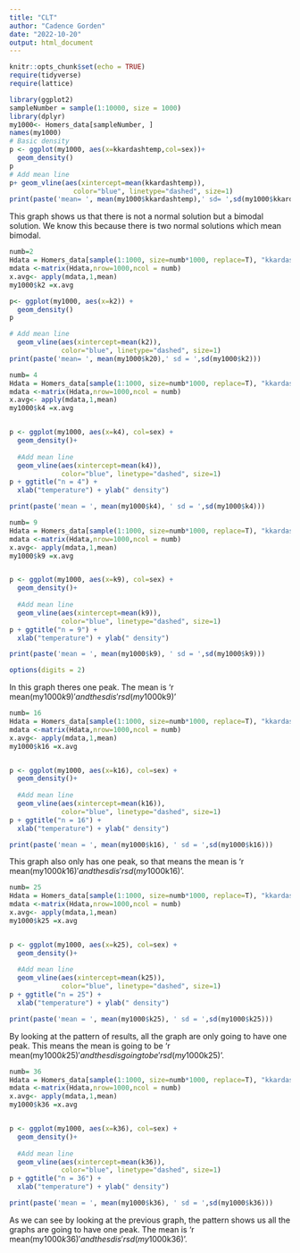 ```yaml
---
title: "CLT"
author: "Cadence Gorden"
date: "2022-10-20"
output: html_document
---
```


```r
knitr::opts_chunk$set(echo = TRUE)
require(tidyverse)
require(lattice)
```

```r

library(ggplot2)
sampleNumber = sample(1:10000, size = 1000)
library(dplyr)
my1000<- Homers_data[sampleNumber, ]
names(my1000)
# Basic density
p <- ggplot(my1000, aes(x=kkardashtemp,col=sex))+
  geom_density()
p
# Add mean line
p+ geom_vline(aes(xintercept=mean(kkardashtemp)),
                color="blue", linetype="dashed", size=1)
print(paste('mean= ', mean(my1000$kkardashtemp),' sd= ',sd(my1000$kkardastemp)))
```

This graph shows us that there is not a normal solution but a bimodal solution. We know this because there is two normal solutions which mean bimodal. 

```r
numb=2
Hdata = Homers_data[sample(1:1000, size=numb*1000, replace=T), "kkardashtemp"]
mdata <-matrix(Hdata,nrow=1000,ncol = numb)
x.avg<- apply(mdata,1,mean)
my1000$k2 =x.avg

p<- ggplot(my1000, aes(x=k2)) +
  geom_density()
p

# Add mean line
  geom_vline(aes(xintercept=mean(k2)),
             color="blue", linetype="dashed", size=1)
print(paste('mean= ', mean(my1000$k20),' sd = ',sd(my1000$k2)))
```

```r
numb= 4
Hdata = Homers_data[sample(1:1000, size=numb*1000, replace=T), "kkardashtemp"]
mdata <-matrix(Hdata,nrow=1000,ncol = numb)
x.avg<- apply(mdata,1,mean)
my1000$k4 =x.avg


p <- ggplot(my1000, aes(x=k4), col=sex) +
  geom_density()+
  
  #Add mean line
  geom_vline(aes(xintercept=mean(k4)),
             color="blue", linetype="dashed", size=1)
p + ggtitle("n = 4") +
  xlab("temperature") + ylab(" density")

print(paste('mean = ', mean(my1000$k4), ' sd = ',sd(my1000$k4)))
```

```r
numb= 9
Hdata = Homers_data[sample(1:1000, size=numb*1000, replace=T), "kkardashtemp"]
mdata <-matrix(Hdata,nrow=1000,ncol = numb)
x.avg<- apply(mdata,1,mean)
my1000$k9 =x.avg


p <- ggplot(my1000, aes(x=k9), col=sex) +
  geom_density()+
  
  #Add mean line
  geom_vline(aes(xintercept=mean(k9)),
             color="blue", linetype="dashed", size=1)
p + ggtitle("n = 9") +
  xlab("temperature") + ylab(" density")

print(paste('mean = ', mean(my1000$k9), ' sd = ',sd(my1000$k9)))
```

```r
options(digits = 2)
```
In this graph theres one peak. The mean is 'r mean(my1000$k9)' and the sd is 'r sd(my1000$k9)'

```r
numb= 16
Hdata = Homers_data[sample(1:1000, size=numb*1000, replace=T), "kkardashtemp"]
mdata <-matrix(Hdata,nrow=1000,ncol = numb)
x.avg<- apply(mdata,1,mean)
my1000$k16 =x.avg


p <- ggplot(my1000, aes(x=k16), col=sex) +
  geom_density()+
  
  #Add mean line
  geom_vline(aes(xintercept=mean(k16)),
             color="blue", linetype="dashed", size=1)
p + ggtitle("n = 16") +
  xlab("temperature") + ylab(" density")

print(paste('mean = ', mean(my1000$k16), ' sd = ',sd(my1000$k16)))
```
This graph also only has one peak, so that means the mean is 'r mean(my1000$k16)' and the sd is 'r sd(my1000$k16)'. 

```r
numb= 25
Hdata = Homers_data[sample(1:1000, size=numb*1000, replace=T), "kkardashtemp"]
mdata <-matrix(Hdata,nrow=1000,ncol = numb)
x.avg<- apply(mdata,1,mean)
my1000$k25 =x.avg


p <- ggplot(my1000, aes(x=k25), col=sex) +
  geom_density()+
  
  #Add mean line
  geom_vline(aes(xintercept=mean(k25)),
             color="blue", linetype="dashed", size=1)
p + ggtitle("n = 25") +
  xlab("temperature") + ylab(" density")

print(paste('mean = ', mean(my1000$k25), ' sd = ',sd(my1000$k25)))
```

By looking at the pattern of results, all the graph are only going to have one peak. This means the mean is going to be 'r mean(my1000$k25)' and the sd is going to be 'r sd(my1000$k25)'. 

```r
numb= 36
Hdata = Homers_data[sample(1:1000, size=numb*1000, replace=T), "kkardashtemp"]
mdata <-matrix(Hdata,nrow=1000,ncol = numb)
x.avg<- apply(mdata,1,mean)
my1000$k36 =x.avg


p <- ggplot(my1000, aes(x=k36), col=sex) +
  geom_density()+
  
  #Add mean line
  geom_vline(aes(xintercept=mean(k36)),
             color="blue", linetype="dashed", size=1)
p + ggtitle("n = 36") +
  xlab("temperature") + ylab(" density")

print(paste('mean = ', mean(my1000$k36), ' sd = ',sd(my1000$k36)))
```

As we can see by looking at the previous graph, the pattern shows us all the graphs are going to have one peak. The mean is 'r mean(my1000$k36)' and the sd is 'r sd(my1000$k36)'. 
